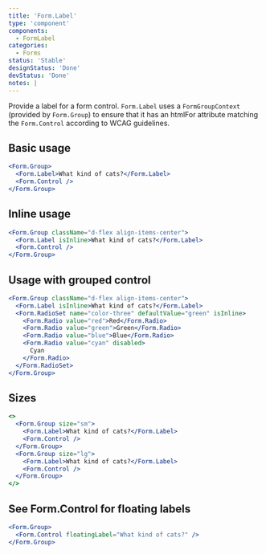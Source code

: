 ```yaml
---
title: 'Form.Label'
type: 'component'
components:
  - FormLabel
categories:
  - Forms
status: 'Stable'
designStatus: 'Done'
devStatus: 'Done'
notes: |
---
```


Provide a label for a form control.
`Form.Label` uses a `FormGroupContext` (provided by `Form.Group`) to ensure that
it has an htmlFor attribute matching the `Form.Control` according to WCAG guidelines.

## Basic usage

```jsx live
<Form.Group>
  <Form.Label>What kind of cats?</Form.Label>
  <Form.Control />
</Form.Group>
```

## Inline usage

```jsx live
<Form.Group className="d-flex align-items-center">
  <Form.Label isInline>What kind of cats?</Form.Label>
  <Form.Control />
</Form.Group>
```

## Usage with grouped control

```jsx live
<Form.Group className="d-flex align-items-center">
  <Form.Label isInline>What kind of cats?</Form.Label>
  <Form.RadioSet name="color-three" defaultValue="green" isInline>
    <Form.Radio value="red">Red</Form.Radio>
    <Form.Radio value="green">Green</Form.Radio>
    <Form.Radio value="blue">Blue</Form.Radio>
    <Form.Radio value="cyan" disabled>
      Cyan
    </Form.Radio>
  </Form.RadioSet>
</Form.Group>
```

## Sizes

```jsx live
<>
  <Form.Group size="sm">
    <Form.Label>What kind of cats?</Form.Label>
    <Form.Control />
  </Form.Group>
  <Form.Group size="lg">
    <Form.Label>What kind of cats?</Form.Label>
    <Form.Control />
  </Form.Group>
</>
```

## See Form.Control for floating labels

```jsx live
<Form.Group>
  <Form.Control floatingLabel="What kind of cats?" />
</Form.Group>
```
